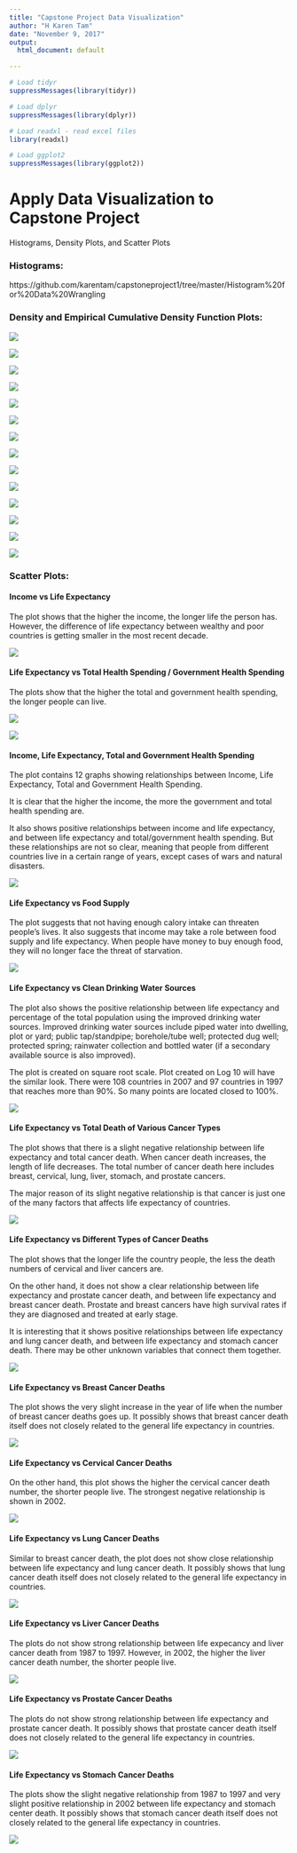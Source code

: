 ---
title: "Capstone Project Data Visualization"
author: "H Karen Tam"
date: "November 9, 2017"
output:
  html_document: default

---

```{r, message=FALSE, echo=FALSE}

# Load tidyr
suppressMessages(library(tidyr))

# Load dplyr
suppressMessages(library(dplyr))

# Load readxl - read excel files
library(readxl)

# Load ggplot2
suppressMessages(library(ggplot2))

```

# Apply Data Visualization to Capstone Project


Histograms, Density Plots, and Scatter Plots


### Histograms: 

https://github.com/karentam/capstoneproject1/tree/master/Histogram%20for%20Data%20Wrangling

### Density and Empirical Cumulative Density Function Plots:

![](https://github.com/karentam/capstoneproject1/blob/master/DensityPlot_Income_Log10.png?raw=true)

![](https://github.com/karentam/capstoneproject1/blob/master/ECDFPlot_Income.png?raw=true)

![](https://github.com/karentam/capstoneproject1/blob/master/DensityPlot_Life_Log10.png?raw=true)

![](https://github.com/karentam/capstoneproject1/blob/master/ECDFPlot_Life.png?raw=true)

![](https://github.com/karentam/capstoneproject1/blob/a226688cf505b183561712929dd25e475294431b/DensityPlot_TotHealthSpend_Log10.png?raw=true)

![](https://github.com/karentam/capstoneproject1/blob/master/ECDFPlot_TotHealthSpend.png?raw=true)

![](https://github.com/karentam/capstoneproject1/blob/a226688cf505b183561712929dd25e475294431b/DensityPlot_GovHealthSpend_Log10.png?raw=true)

![](https://github.com/karentam/capstoneproject1/blob/master/ECDFPlot_GovHealthSpend.png?raw=true)

![](https://github.com/karentam/capstoneproject1/blob/a226688cf505b183561712929dd25e475294431b/DensityPlot_Water_Log10.png?raw=true)

![](https://github.com/karentam/capstoneproject1/blob/master/ECDFPlot_Water.png?raw=true)

![](https://github.com/karentam/capstoneproject1/blob/a226688cf505b183561712929dd25e475294431b/DensityPlot_Food_Log10.png?raw=true)

![](https://github.com/karentam/capstoneproject1/blob/master/ECDFPlot_Food.png?raw=true)

![](https://github.com/karentam/capstoneproject1/blob/a226688cf505b183561712929dd25e475294431b/DensityPlot_TotC_Log10.png?raw=true)

![](https://github.com/karentam/capstoneproject1/blob/master/ECDFPlot_TotC.png?raw=true)

### Scatter Plots:


#### Income vs Life Expectancy

The plot shows that the higher the income, the longer life the person has. However, the difference of life expectancy between wealthy and poor countries is getting smaller in the most recent decade. 

![](https://github.com/karentam/capstoneproject1/blob/master/ScatterPlot_IncomeLife_Log10_CI.png?raw=true)


#### Life Expectancy vs Total Health Spending / Government Health Spending

The plots show that the higher the total and government health spending, the longer people can live.  

![](https://github.com/karentam/capstoneproject1/blob/master/ScatterPlot_HealthSpendLife_Log10.png?raw=true)

![](https://github.com/karentam/capstoneproject1/blob/master/ScatterPlot_GovSpendLife_Log10.png?raw=true)

#### Income, Life Expectancy, Total and Government Health Spending

The plot contains 12 graphs showing relationships between Income, Life Expectancy, Total and Government Health Spending. 

It is clear that the higher the income, the more the government and total health spending are. 

It also shows positive relationships between income and life expectancy, and between life expectancy and total/government health spending. But these relationships are not so clear, meaning that people from different countries live in a certain range of years, except cases of wars and natural disasters. 

![](https://github.com/karentam/capstoneproject1/blob/master/Pairs_IncomeLifeSpend_Log10.png?raw=true)

#### Life Expectancy vs Food Supply

The plot suggests that not having enough calory intake can threaten people's lives. It also suggests that income may take a role between food supply and life expectancy. When people have money to buy enough food, they will no longer face the threat of starvation. 

![](https://github.com/karentam/capstoneproject1/blob/master/ScatterPlot_FoodLife_Log10_CI.png?raw=true)

#### Life Expectancy vs Clean Drinking Water Sources

The plot also shows the positive relationship between life expectancy and percentage of the total population using the improved drinking water sources. Improved drinking water sources include piped water into dwelling, plot or yard; public tap/standpipe; borehole/tube well; protected dug well; protected spring; rainwater collection and bottled water (if a secondary available source is also improved). 

The plot is created on square root scale. Plot created on Log 10 will have the similar look. There were 108 countries in 2007 and 97 countries in 1997 that reaches more than 90%. So many points are located closed to 100%. 

![](https://github.com/karentam/capstoneproject1/blob/master/ScatterPlot_WaterLife_Sqrt_CI.png?raw=true)

#### Life Expectancy vs Total Death of Various Cancer Types

The plot shows that there is a slight negative relationship between life expectancy and total cancer death. When cancer death increases, the length of life decreases. The total number of cancer death here includes breast, cervical, lung, liver, stomach, and prostate cancers. 

The major reason of its slight negative relationship is that cancer is just one of the many factors that affects life expectancy of countries. 

![](https://github.com/karentam/capstoneproject1/blob/master/ScatterPlot_AllCLife_Log10_CI.png?raw=true)

#### Life Expectancy vs Different Types of Cancer Deaths

The plot shows that the longer life the country people, the less the death numbers of cervical and liver cancers are. 

On the other hand, it does not show a clear relationship between life expectancy and prostate cancer death, and between life expectancy and breast cancer death. Prostate and breast cancers have high survival rates if they are diagnosed and treated at early stage. 

It is interesting that it shows positive relationships between life expectancy and lung cancer death, and between life expectancy and stomach cancer death. There may be other unknown variables that connect them together. 

![](https://github.com/karentam/capstoneproject1/blob/master/ScatterPlot_AllCLife_2002_Log10.png?raw=true)

#### Life Expectancy vs Breast Cancer Deaths

The plot shows the very slight increase in the year of life when the number of breast cancer deaths goes up. It possibly shows that breast cancer death itself does not closely related to the general life expectancy in countries.

![](https://github.com/karentam/capstoneproject1/blob/master/ScatterPlot_BreastCLife_Log10.png?raw=true)

#### Life Expectancy vs Cervical Cancer Deaths

On the other hand, this plot shows the higher the cervical cancer death number, the shorter people live. The strongest negative relationship is shown in 2002.

![](https://github.com/karentam/capstoneproject1/blob/master/ScatterPlot_CervicalCLife_Log10.png?raw=true)


#### Life Expectancy vs Lung Cancer Deaths

Similar to breast cancer death, the plot does not show close relationship between life expectancy and lung cancer death. It possibly shows that lung cancer death itself does not closely related to the general life expectancy in countries. 

![](https://github.com/karentam/capstoneproject1/blob/master/ScatterPlot_LungCLife_Log10.png?raw=true)

#### Life Expectancy vs Liver Cancer Deaths

The plots do not show strong relationship between life expecancy and liver cancer death from 1987 to 1997. However, in 2002, the higher the liver cancer death number, the shorter people live.  

![](https://github.com/karentam/capstoneproject1/blob/master/ScatterPlot_LiverCLife_Log10.png?raw=true)


#### Life Expectancy vs Prostate Cancer Deaths

The plots do not show strong relationship between life expectancy and prostate cancer death. It possibly shows that prostate cancer death itself does not closely related to the general life expectancy in countries. 

![](https://github.com/karentam/capstoneproject1/blob/master/ScatterPlot_ProstateCLife_Log10.png?raw=true)


#### Life Expectancy vs Stomach Cancer Deaths

The plots show the slight negative relationship from 1987 to 1997 and very slight positive relationship in 2002 between life expectancy and stomach center death. It possibly shows that stomach cancer death itself does not closely related to the general life expectancy in countries. 

![](https://github.com/karentam/capstoneproject1/blob/master/ScatterPlot_StomachCLife_Log10.png?raw=true)


















